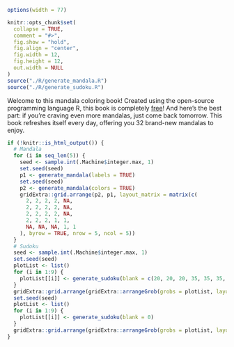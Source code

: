 ```r
options(width = 77)

knitr::opts_chunk$set(
  collapse = TRUE,
  comment = "#>",
  fig.show = "hold",
  fig.align = "center",
  fig.width = 12,
  fig.height = 12,
  out.width = NULL
)
source("./R/generate_mandala.R")
source("./R/generate_sudoku.R")
```

Welcome to this mandala coloring book! Created using the open-source programming language R, this book is completely [free](https://www.gnu.org/philosophy/free-sw.html)! And here's the best part: if you're craving even more mandalas, just come back tomorrow. This book refreshes itself every day, offering you 32 brand-new mandalas to enjoy.

```r
if (!knitr::is_html_output()) {
  # Mandala
  for (i in seq_len(5)) {
    seed <- sample.int(.Machine$integer.max, 1)
    set.seed(seed)
    p1 <- generate_mandala(labels = TRUE)
    set.seed(seed)
    p2 <- generate_mandala(colors = TRUE)
    gridExtra::grid.arrange(p2, p1, layout_matrix = matrix(c(
      2, 2, 2, 2, NA,
      2, 2, 2, 2, NA,
      2, 2, 2, 2, NA,
      2, 2, 2, 1, 1,
      NA, NA, NA, 1, 1
    ), byrow = TRUE, nrow = 5, ncol = 5))
  }
  # Sudoku
  seed <- sample.int(.Machine$integer.max, 1)
  set.seed(seed)
  plotList <- list()
  for (i in 1:9) {
    plotList[[i]] <- generate_sudoku(blank = c(20, 20, 20, 35, 35, 35, 50, 50 , 50)[i])
  }
  gridExtra::grid.arrange(gridExtra::arrangeGrob(grobs = plotList, layout_matrix = matrix(c(1:9), byrow = TRUE, nrow = 3, ncol = 3)))
  set.seed(seed)
  plotList <- list()
  for (i in 1:9) {
    plotList[[i]] <- generate_sudoku(blank = 0)
  }
  gridExtra::grid.arrange(gridExtra::arrangeGrob(grobs = plotList, layout_matrix = matrix(c(1:9), byrow = TRUE, nrow = 3, ncol = 3)))
}
```

